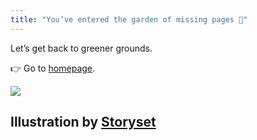 ```yaml
---
title: "You’ve entered the garden of missing pages 🌱"
---
```


Let's get back to greener grounds.

👉 Go to [homepage](/).

![](images/404.svg){fig-alt="An illustration of 404 with trees and mountains"}

## Illustration by [Storyset](https://storyset.com/web) {.appendix}
